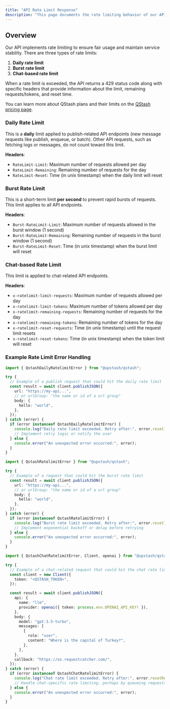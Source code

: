 ```yaml
---
title: "API Rate Limit Response"
description: "This page documents the rate limiting behavior of our API and explains how to handle different types of rate limit errors."
---
```


## Overview

Our API implements rate limiting to ensure fair usage and maintain service stability. There are three types of rate limits:

1. **Daily rate limit**
2. **Burst rate limit**
3. **Chat-based rate limit**

When a rate limit is exceeded, the API returns a 429 status code along with specific headers that provide information about the limit, remaining requests/tokens, and reset time.

You can learn more about QStash plans and their limits on the [QStash pricing page](https://upstash.com/pricing/qstash).

### Daily Rate Limit

This is a **daily** limit applied to publish-related API endpoints (new message requests like publish, enqueue, or batch). Other API requests, such as fetching logs or messages, do not count toward this limit.

**Headers**:

- `RateLimit-Limit`: Maximum number of requests allowed per day
- `RateLimit-Remaining`: Remaining number of requests for the day
- `RateLimit-Reset`: Time (in unix timestamp) when the daily limit will reset

### Burst Rate Limit

This is a short-term limit **per second** to prevent rapid bursts of requests. This limit applies to all API endpoints.

**Headers**:

- `Burst-RateLimit-Limit`: Maximum number of requests allowed in the burst window (1 second)
- `Burst-RateLimit-Remaining`: Remaining number of requests in the burst window (1 second)
- `Burst-RateLimit-Reset`: Time (in unix timestamp) when the burst limit will reset

### Chat-based Rate Limit

This limit is applied to chat-related API endpoints.

**Headers**:

- `x-ratelimit-limit-requests`: Maximum number of requests allowed per day
- `x-ratelimit-limit-tokens`: Maximum number of tokens allowed per day
- `x-ratelimit-remaining-requests`: Remaining number of requests for the day
- `x-ratelimit-remaining-tokens`: Remaining number of tokens for the day
- `x-ratelimit-reset-requests`: Time (in unix timestamp) until the request limit resets
- `x-ratelimit-reset-tokens`: Time (in unix timestamp) when the token limit will reset

### Example Rate Limit Error Handling

```typescript Handling Daily Rate Limit Error
import { QstashDailyRatelimitError } from "@upstash/qstash";

try {
  // Example of a publish request that could hit the daily rate limit
  const result = await client.publishJSON({
    url: "https://my-api...",
    // or urlGroup: "the name or id of a url group"
    body: {
      hello: "world",
    },
  });
} catch (error) {
  if (error instanceof QstashDailyRatelimitError) {
    console.log("Daily rate limit exceeded. Retry after:", error.reset);
    // Implement retry logic or notify the user
  } else {
    console.error("An unexpected error occurred:", error);
  }
}
```

```typescript Handling Burst Rate Limit Error
import { QstashRatelimitError } from "@upstash/qstash";

try {
  // Example of a request that could hit the burst rate limit
  const result = await client.publishJSON({
    url: "https://my-api...",
    // or urlGroup: "the name or id of a url group"
    body: {
      hello: "world",
    },
  });
} catch (error) {
  if (error instanceof QstashRatelimitError) {
    console.log("Burst rate limit exceeded. Retry after:", error.reset);
    // Implement exponential backoff or delay before retrying
  } else {
    console.error("An unexpected error occurred:", error);
  }
}
```

```typescript Handling Chat-based Rate Limit Error
import { QstashChatRatelimitError, Client, openai } from "@upstash/qstash";

try {
  // Example of a chat-related request that could hit the chat rate limit
  const client = new Client({
    token: "<QSTASH_TOKEN>",
  });

  const result = await client.publishJSON({
    api: {
      name: "llm",
      provider: openai({ token: process.env.OPENAI_API_KEY! }),
    },
    body: {
      model: "gpt-3.5-turbo",
      messages: [
        {
          role: "user",
          content: "Where is the capital of Turkey?",
        },
      ],
    },
    callback: "https://oz.requestcatcher.com/",
  });
} catch (error) {
  if (error instanceof QstashChatRatelimitError) {
    console.log("Chat rate limit exceeded. Retry after:", error.resetRequests);
    // Handle chat-specific rate limiting, perhaps by queueing requests
  } else {
    console.error("An unexpected error occurred:", error);
  }
}
```
